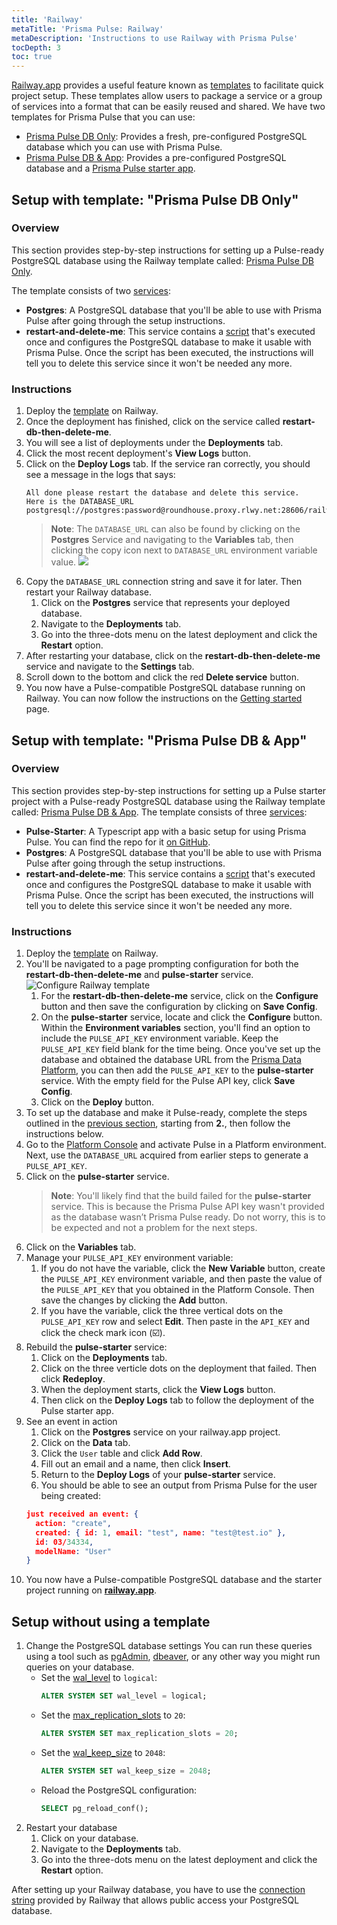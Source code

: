 ```yaml
---
title: 'Railway'
metaTitle: 'Prisma Pulse: Railway'
metaDescription: 'Instructions to use Railway with Prisma Pulse'
tocDepth: 3
toc: true
---
```


<TopBlock>

[Railway.app](https://railway.app) provides a useful feature known as [templates](https://railway.app/templates) to facilitate quick project setup. These templates allow users to package a service or a group of services into a format that can be easily reused and shared. We have two templates for Prisma Pulse that you can use:

- [Prisma Pulse DB Only](https://railway.app/template/pulse-pg): Provides a fresh, pre-configured PostgreSQL database which you can use with Prisma Pulse.
- [Prisma Pulse DB & App](https://railway.app/template/pulse-starter): Provides a pre-configured PostgreSQL database and a [Prisma Pulse starter app](https://github.com/prisma/pulse-starter).

</TopBlock>

## Setup with template: "Prisma Pulse DB Only"

### Overview

This section provides step-by-step instructions for setting up a Pulse-ready PostgreSQL database using the Railway template called: [Prisma Pulse DB Only](https://railway.app/template/pulse-pg).

The template consists of two [services](https://docs.railway.app/reference/services):

- **Postgres**: A PostgreSQL database that you'll be able to use with Prisma Pulse after going through the setup instructions.
- **restart-and-delete-me**: This service contains a [script](https://github.com/prisma/pulse-railway-pg-config/blob/main/config-db.ts) that's executed once and configures the PostgreSQL database to make it usable with Prisma Pulse. Once the script has been executed, the instructions will tell you to delete this service since it won't be needed any more.

### Instructions

1. Deploy the [template](https://railway.app/template/pulse-pg) on Railway.
2. Once the deployment has finished, click on the service called **restart-db-then-delete-me**.
3. You will see a list of deployments under the **Deployments** tab.
4. Click the most recent deployment's **View Logs** button.
5. Click on the **Deploy Logs** tab. If the service ran correctly, you should see a message in the logs that says:
   ```terminal no-copy
   All done please restart the database and delete this service.
   Here is the DATABASE_URL
   postgresql://postgres:password@roundhouse.proxy.rlwy.net:28606/railway
   ```
   > **Note**:
   > The `DATABASE_URL` can also be found by clicking on the **Postgres** Service and navigating to the **Variables** tab, then clicking the copy icon next to `DATABASE_URL` environment variable value.
   > ![](../images/railway-database-url.png)
6. Copy the `DATABASE_URL` connection string and save it for later. Then restart your Railway database.
   1. Click on the **Postgres** service that represents your deployed database.
   2. Navigate to the **Deployments** tab.
   3. Go into the three-dots menu on the latest deployment and click the **Restart** option.
7. After restarting your database, click on the **restart-db-then-delete-me** service and navigate to the **Settings** tab.
8. Scroll down to the bottom and click the red **Delete service** button.
9. You now have a Pulse-compatible PostgreSQL database running on Railway. You can now follow the instructions on the [Getting started](/pulse/getting-started) page.

## Setup with template: "Prisma Pulse DB & App"

### Overview

This section provides step-by-step instructions for setting up a Pulse starter project with a Pulse-ready PostgreSQL database using the Railway template called: [Prisma Pulse DB & App](https://railway.app/template/pulse-starter).
The template consists of three [services](https://docs.railway.app/reference/services):

- **Pulse-Starter**: A Typescript app with a basic setup for using Prisma Pulse. You can find the repo for it [on GitHub](https://github.com/prisma/pulse-starter/tree/main).
- **Postgres**: A PostgreSQL database that you'll be able to use with Prisma Pulse after going through the setup instructions.
- **restart-and-delete-me**: This service contains a [script](https://github.com/prisma/pulse-railway-pg-config/blob/main/config-db.ts) that's executed once and configures the PostgreSQL database to make it usable with Prisma Pulse. Once the script has been executed, the instructions will tell you to delete this service since it won't be needed any more.

### Instructions

1. Deploy the [template](https://railway.app/template/pulse-starter) on Railway.
2. You'll be navigated to a page prompting configuration for both the **restart-db-then-delete-me** and **pulse-starter** service.
   ![Configure Railway template](../images/railway-template-configure.png)
   1. For the **restart-db-then-delete-me** service, click on the **Configure** button and then save the configuration by clicking on **Save Config**.
   2. On the **pulse-starter** service, locate and click the **Configure** button. Within the **Environment variables** section, you'll find an option to include the `PULSE_API_KEY` environment variable. Keep the `PULSE_API_KEY` field blank for the time being. Once you've set up the database and obtained the database URL from the [Prisma Data Platform](https://console.prisma.io/), you can then add the `PULSE_API_KEY` to the **pulse-starter** service. With the empty field for the Pulse API key, click **Save Config**.
   3. Click on the **Deploy** button.
3. To set up the database and make it Pulse-ready, complete the steps outlined in the [previous section](#setup-with-template-prisma-pulse-db-only), starting from **2.**, then follow the instructions below.
4. Go to the [Platform Console](https://console.prisma.io/) and activate Pulse in a Platform environment. Next, use the `DATABASE_URL` acquired from earlier steps to generate a `PULSE_API_KEY`.
5. Click on the **pulse-starter** service.
   > **Note**: You'll likely find that the build failed for the **pulse-starter** service. This is because the Prisma Pulse API key wasn't provided as the database wasn’t Prisma Pulse ready.
   > Do not worry, this is to be expected and not a problem for the next steps.
6. Click on the **Variables** tab.
7. Manage your `PULSE_API_KEY` environment variable:
   1. If you do not have the variable, click the **New Variable** button, create the `PULSE_API_KEY` environment variable, and then paste the value of the `PULSE_API_KEY` that you obtained in the Platform Console. Then save the changes by clicking the **Add** button.
   2. If you have the variable, click the three vertical dots on the `PULSE_API_KEY` row and select **Edit**. Then paste in the `API_KEY` and click the check mark icon (☑️).
8. Rebuild the **pulse-starter** service:
   1. Click on the **Deployments** tab.
   2. Click on the three verticle dots on the deployment that failed. Then click **Redeploy**.
   3. When the deployment starts, click the **View Logs** button.
   4. Then click on the **Deploy Logs** tab to follow the deployment of the Pulse starter app.
9. See an event in action
   1. Click on the **Postgres** service on your railway.app project.
   2. Click on the **Data** tab.
   3. Click the `User` table and click **Add Row**.
   4. Fill out an email and a name, then click **Insert**.
   5. Return to the **Deploy Logs** of your **pulse-starter** service.
   6. You should be able to see an output from Prisma Pulse for the user being created:
   ```json
   just received an event: {
     action: "create",
     created: { id: 1, email: "test", name: "test@test.io" },
     id: 03/34334,
     modelName: "User"
   }
   ```
10. You now have a Pulse-compatible PostgreSQL database and the starter project running on **[railway.app](https://railway.app/template/railway.app)**.

## Setup without using a template

1. Change the PostgreSQL database settings
   You can run these queries using a tool such as [pgAdmin](https://www.pgadmin.org/), [dbeaver](https://dbeaver.io/), or any other way you might run queries on your database.
   - Set the <inlinecode>[wal_level](https://www.postgresql.org/docs/current/runtime-config-wal.html)</inlinecode> to `logical`:
     ```sql
     ALTER SYSTEM SET wal_level = logical;
     ```
   - Set the <inlinecode>[max_replication_slots](https://www.postgresql.org/docs/current/runtime-config-replication.html)</inlinecode> to `20`:
     ```sql
     ALTER SYSTEM SET max_replication_slots = 20;
     ```
   - Set the <inlinecode>[wal_keep_size](https://www.postgresql.org/docs/current/runtime-config-replication.html)</inlinecode> to `2048`:
     ```sql
     ALTER SYSTEM SET wal_keep_size = 2048;
     ```
   - Reload the PostgreSQL configuration:
     ```sql
     SELECT pg_reload_conf();
     ```
2. Restart your database
   1. Click on your database.
   2. Navigate to the **Deployments** tab.
   3. Go into the three-dots menu on the latest deployment and click the **Restart** option.

After setting up your Railway database, you have to use the [connection string](https://docs.railway.app/guides/postgresql#tcp-proxy-connection) provided by Railway that allows public access your PostgreSQL database.
